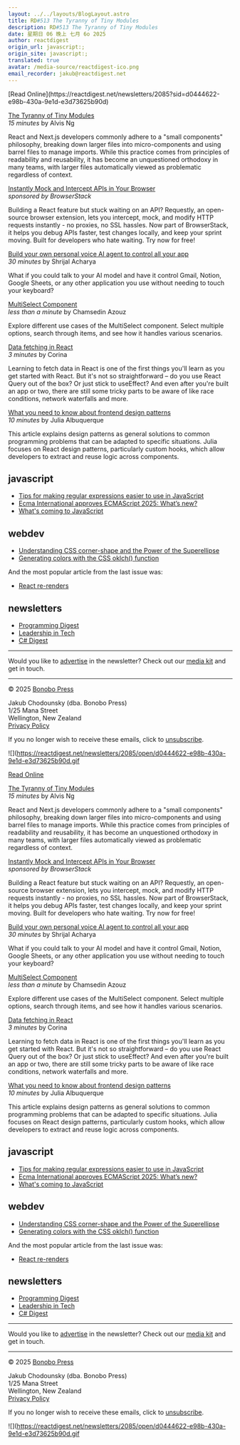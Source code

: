 ```yaml
---
layout: ../../layouts/BlogLayout.astro
title: RD#513 The Tyranny of Tiny Modules
description: RD#513 The Tyranny of Tiny Modules
date: 星期日 06 晚上 七月 6o 2025
author: reactdigest
origin_url: javascript:;
origin_site: javascript:;
translated: true
avatar: /media-source/reactdigest-ico.png
email_recorder: jakub@reactdigest.net
---
```



<Reference client:only="react" title="RD#513 The Tyranny of Tiny Modules" url="javascript:;" />

<Detail client:only="react">
	[Read Online](https://reactdigest.net/newsletters/2085?sid=d0444622-e98b-430a-9e1d-e3d73625b90d)

[The Tyranny of Tiny Modules](https://reactdigest.net/links/19679/d0444622-e98b-430a-9e1d-e3d73625b90d/email)  
_15 minutes_ by Alvis Ng

React and Next.js developers commonly adhere to a "small components" philosophy, breaking down larger files into micro-components and using barrel files to manage imports. While this practice comes from principles of readability and reusability, it has become an unquestioned orthodoxy in many teams, with larger files automatically viewed as problematic regardless of context.

[Instantly Mock and Intercept APIs in Your Browser](https://reactdigest.net/links/19680/d0444622-e98b-430a-9e1d-e3d73625b90d/email)  
_sponsored by BrowserStack_

Building a React feature but stuck waiting on an API? Requestly, an open-source browser extension, lets you intercept, mock, and modify HTTP requests instantly - no proxies, no SSL hassles. Now part of BrowserStack, it helps you debug APIs faster, test changes locally, and keep your sprint moving. Built for developers who hate waiting. Try now for free!

[Build your own personal voice AI agent to control all your app](https://reactdigest.net/links/19681/d0444622-e98b-430a-9e1d-e3d73625b90d/email)  
_30 minutes_ by Shrijal Acharya

What if you could talk to your AI model and have it control Gmail, Notion, Google Sheets, or any other application you use without needing to touch your keyboard?

[MultiSelect Component](https://reactdigest.net/links/19682/d0444622-e98b-430a-9e1d-e3d73625b90d/email)  
_less than a minute_ by Chamsedin Azouz

Explore different use cases of the MultiSelect component. Select multiple options, search through items, and see how it handles various scenarios.

[Data fetching in React](https://reactdigest.net/links/19683/d0444622-e98b-430a-9e1d-e3d73625b90d/email)  
_3 minutes_ by Corina

Learning to fetch data in React is one of the first things you'll learn as you get started with React. But it's not so straightforward – do you use React Query out of the box? Or just stick to useEffect? And even after you're built an app or two, there are still some tricky parts to be aware of like race conditions, network waterfalls and more.

[What you need to know about frontend design patterns](https://reactdigest.net/links/19684/d0444622-e98b-430a-9e1d-e3d73625b90d/email)  
_10 minutes_ by Julia Albuquerque

This article explains design patterns as general solutions to common programming problems that can be adapted to specific situations. Julia focuses on React design patterns, particularly custom hooks, which allow developers to extract and reuse logic across components.

## javascript

*   [Tips for making regular expressions easier to use in JavaScript](https://reactdigest.net/links/19685/d0444622-e98b-430a-9e1d-e3d73625b90d/email)
*   [Ecma International approves ECMAScript 2025: What’s new?](https://reactdigest.net/links/19686/d0444622-e98b-430a-9e1d-e3d73625b90d/email)
*   [What's coming to JavaScript](https://reactdigest.net/links/19687/d0444622-e98b-430a-9e1d-e3d73625b90d/email)

## webdev

*   [Understanding CSS corner-shape and the Power of the Superellipse](https://reactdigest.net/links/19688/d0444622-e98b-430a-9e1d-e3d73625b90d/email)
*   [Generating colors with the CSS oklch() function](https://reactdigest.net/links/19689/d0444622-e98b-430a-9e1d-e3d73625b90d/email)

And the most popular article from the last issue was:

*   [React re-renders](https://reactdigest.net/links/19690/d0444622-e98b-430a-9e1d-e3d73625b90d/email)

## newsletters

*   [Programming Digest](https://programmingdigest.net/?utm_medium=campaign&utm_source=react)
*   [Leadership in Tech](https://leadershipintech.com/?utm_medium=campaign&utm_source=react)
*   [C# Digest](https://csharpdigest.net/?utm_medium=campaign&utm_source=react)

* * *

Would you like to [advertise](https://bonobopress.com/) in the newsletter? Check out our [media kit](https://bonobopress.com/media-kit/) and get in touch.

* * *

© 2025 [Bonobo Press](https://bonobopress.com/)

Jakub Chodounsky (dba. Bonobo Press)  
1/25 Mana Street  
Wellington, New Zealand  
[Privacy Policy](https://reactdigest.net/privacy)

If you no longer wish to receive these emails, click to [unsubscribe](https://reactdigest.net/subscribers/d0444622-e98b-430a-9e1d-e3d73625b90d/unsubscribe).

![](https://reactdigest.net/newsletters/2085/open/d0444622-e98b-430a-9e1d-e3d73625b90d.gif
</Detail>

[Read Online](https://reactdigest.net/newsletters/2085?sid=d0444622-e98b-430a-9e1d-e3d73625b90d)

[The Tyranny of Tiny Modules](https://reactdigest.net/links/19679/d0444622-e98b-430a-9e1d-e3d73625b90d/email)\
*15 minutes* by Alvis Ng

React and Next.js developers commonly adhere to a "small components" philosophy, breaking down larger files into micro-components and using barrel files to manage imports. While this practice comes from principles of readability and reusability, it has become an unquestioned orthodoxy in many teams, with larger files automatically viewed as problematic regardless of context.

[Instantly Mock and Intercept APIs in Your Browser](https://reactdigest.net/links/19680/d0444622-e98b-430a-9e1d-e3d73625b90d/email)\
*sponsored by BrowserStack*

Building a React feature but stuck waiting on an API? Requestly, an open-source browser extension, lets you intercept, mock, and modify HTTP requests instantly - no proxies, no SSL hassles. Now part of BrowserStack, it helps you debug APIs faster, test changes locally, and keep your sprint moving. Built for developers who hate waiting. Try now for free!

[Build your own personal voice AI agent to control all your app](https://reactdigest.net/links/19681/d0444622-e98b-430a-9e1d-e3d73625b90d/email)\
*30 minutes* by Shrijal Acharya

What if you could talk to your AI model and have it control Gmail, Notion, Google Sheets, or any other application you use without needing to touch your keyboard?

[MultiSelect Component](https://reactdigest.net/links/19682/d0444622-e98b-430a-9e1d-e3d73625b90d/email)\
*less than a minute* by Chamsedin Azouz

Explore different use cases of the MultiSelect component. Select multiple options, search through items, and see how it handles various scenarios.

[Data fetching in React](https://reactdigest.net/links/19683/d0444622-e98b-430a-9e1d-e3d73625b90d/email)\
*3 minutes* by Corina

Learning to fetch data in React is one of the first things you'll learn as you get started with React. But it's not so straightforward – do you use React Query out of the box? Or just stick to useEffect? And even after you're built an app or two, there are still some tricky parts to be aware of like race conditions, network waterfalls and more.

[What you need to know about frontend design patterns](https://reactdigest.net/links/19684/d0444622-e98b-430a-9e1d-e3d73625b90d/email)\
*10 minutes* by Julia Albuquerque

This article explains design patterns as general solutions to common programming problems that can be adapted to specific situations. Julia focuses on React design patterns, particularly custom hooks, which allow developers to extract and reuse logic across components.

## javascript

* [Tips for making regular expressions easier to use in JavaScript](https://reactdigest.net/links/19685/d0444622-e98b-430a-9e1d-e3d73625b90d/email)
* [Ecma International approves ECMAScript 2025: What’s new?](https://reactdigest.net/links/19686/d0444622-e98b-430a-9e1d-e3d73625b90d/email)
* [What's coming to JavaScript](https://reactdigest.net/links/19687/d0444622-e98b-430a-9e1d-e3d73625b90d/email)

## webdev

* [Understanding CSS corner-shape and the Power of the Superellipse](https://reactdigest.net/links/19688/d0444622-e98b-430a-9e1d-e3d73625b90d/email)
* [Generating colors with the CSS oklch() function](https://reactdigest.net/links/19689/d0444622-e98b-430a-9e1d-e3d73625b90d/email)

And the most popular article from the last issue was:

* [React re-renders](https://reactdigest.net/links/19690/d0444622-e98b-430a-9e1d-e3d73625b90d/email)

## newsletters

* [Programming Digest](https://programmingdigest.net/?utm_medium=campaign\&utm_source=react)
* [Leadership in Tech](https://leadershipintech.com/?utm_medium=campaign\&utm_source=react)
* [C# Digest](https://csharpdigest.net/?utm_medium=campaign\&utm_source=react)

***

Would you like to [advertise](https://bonobopress.com/) in the newsletter? Check out our [media kit](https://bonobopress.com/media-kit/) and get in touch.

***

© 2025 [Bonobo Press](https://bonobopress.com/)

Jakub Chodounsky (dba. Bonobo Press)\
1/25 Mana Street\
Wellington, New Zealand\
[Privacy Policy](https://reactdigest.net/privacy)

If you no longer wish to receive these emails, click to [unsubscribe](https://reactdigest.net/subscribers/d0444622-e98b-430a-9e1d-e3d73625b90d/unsubscribe).

!\[]\(https://reactdigest.net/newsletters/2085/open/d0444622-e98b-430a-9e1d-e3d73625b90d.gif


